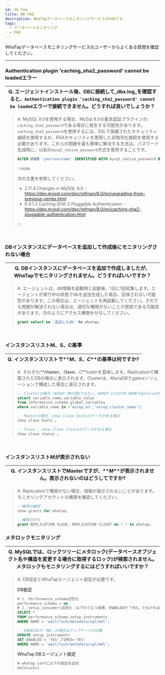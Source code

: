 ```yaml
---
id: db-faq
title: DB FAQ
description: WhaTapデータベースモニタリングサービスのFAQです。
tags:
  - データベースモニタリング
  - FAQ
---
```


WhaTapデータベースモニタリングサービスのユーザーからよくある質問を確認してください。 

* * *

<div class ='faq'>

### Authentication plugin 'caching_sha2_password' cannot be loadedエラー

| Q. エージェントインストール後、DBに接続して_dbx.log_を確認すると、`Authentication plugin 'caching_sha2_password' cannot be loaded`エラーで接続できません。どうすれば良いでしょうか？ |
| --------------------------------------------------------------------------------------------------------------------------------- |

> A. MySQL 8.0を使用する場合、MySql 8.0の基本認証プラグインが、`caching_sha2_password`である場合に発生する可能性があります。`caching_sha2_password`を使用するには、SSLで保護されたセキュリティ接続を使用するか、RSAセキュリティを使用した非暗号化接続を使用する必要があります。これらの問題を最も簡単に解決する方法は、パスワード生成時に、以前の`mysql_native_password`方式を使用することです。
>
> ```sql
> ALTER USER 'yourusername' IDENTIFIED WITH mysql_native_password BY 'youpassword';
> ```
>
> :::note
>
> 次の文書を参照してください。
>
> -   2.11.4 Changes in MySQL 8.0 - https://dev.mysql.com/doc/refman/8.0/en/upgrading-from-previous-series.html
> -   6.4.1.2 Caching SHA-2 Pluggable Authentication - https://dev.mysql.com/doc/refman/8.0/en/caching-sha2-pluggable-authentication.html
>
> :::

<br/>

### DBインスタンスにデータベースを追加して作成後にモニタリングされない場合

| Q. DBインスタンスにデータベースを追加で作成しましたが、WhaTapでモニタリングされません。どうすればいいですか？ |
| ------------------------------------------------------------ |

> A. エージェントは、db情報を起動時と起動後、1日に1回収集します。エージェントが実行中の状態でdbを追加生成した場合、反映されない可能性があります。この場合は、エージェントを再起動してください。それでも問題が解決されない場合は、適切な権限がないことが原因である可能性があります。次のようにアクセス権限を付与してください。
>
> ```sql
> grant select on '追加したdb' to whatap;
> ```

<br/>

### インスタンスリストM、S、C基準

| Q. インスタンスリストで**_M_**、**_S_**、**_C_**の基準は何ですか? |
| -------------------------------------------- |

> A. それぞれ**_M_**aster、**_S_**lave、**_C_**lusterを意味します。Replicationで構築されたDBの場合に表示されます。Clusterは、MariaDBでgaleraソリューションで構成した場合に表示されます。 
>
> ```sql
> -- Clusterの場合：WSREP_ONがONではなく、WSREP_CLUSTER_NAMEがgaleraの場合
> select variable_name,variable_value 
> from information_schema.global_variables 
> where variable_name in ('wsrep_on','wsrep_cluster_name');
>
> -- Masterの場合：show slave hostsのデータがある場合
> show slave hosts ;
>
> -- Slave : show slave statusのデータがある場合
> show slave status ;
> ```

<br/>

### インスタンスリストMが表示されない

| Q. インスタンスリストでMasterですが、**_M_**が表示されません。表示されないのはどうしてですか? |
| ------------------------------------------------------ |

> A. Replicationで権限がない場合、情報が表示されないことがあります。モニタリングアカウントの権限を確認してください。 
>
> ```sql
> --権限の確認
> show grants for whatap;
>
> --権限の付与
> grant REPLICATION SLAVE, REPLICATION CLIENT on *.* to whatap;
> ```

### メタロックモニタリング

| Q. MySQLでは、ロックツリーにメタロック(データベースオブジェクト名や構造を変更する場合に取得するロック)が検索されません。メタロックもモニタリングするにはどうすればいいですか？ |
| -------------------------------------------------------------------------------------------- |

> A. DB設定とWhaTapエージェント設定が必要です。
>
> **DB設定**
>
> ```sql
> # 1. Performance_schema活性化
> performance_schema = on
> # 2. setup_consumers活性化：以下のクエリ結果、ENABLEDが「YES」でなければならない(8.0からはデフォルト値がYES)
> SELECT *
> FROM performance_schema.setup_instruments
> WHERE NAME = 'wait/lock/metadata/sql/mdl'; 
>
> -- ENABLEDが「NO」の場合はアップデートが必要
> UPDATE setup_instruments 
> SET ENABLED = 'YES',TIMED='YES' 
> WHERE NAME = 'wait/lock/metadata/sql/mdl';
> ```
>
> **WhaTap DBエージェント設定**
>
> ```sql
> # whatap.confに以下の設定を追加
> metalock=1
> ```

</div>
